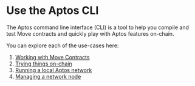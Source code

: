 # Use the Aptos CLI

The Aptos command line interface (CLI) is a tool to help you compile and test Move contracts and quickly play with Aptos features on-chain.

You can explore each of the use-cases here:

1. [Working with Move Contracts](use-cli/working-with-move-contracts.mdx)
2. [Trying things on-chain](use-cli/trying-things-on-chain.mdx)
3. [Running a local Aptos network](use-cli/running-a-local-network.mdx)
4. [Managing a network node](use-cli/managing-a-network-node.mdx)
